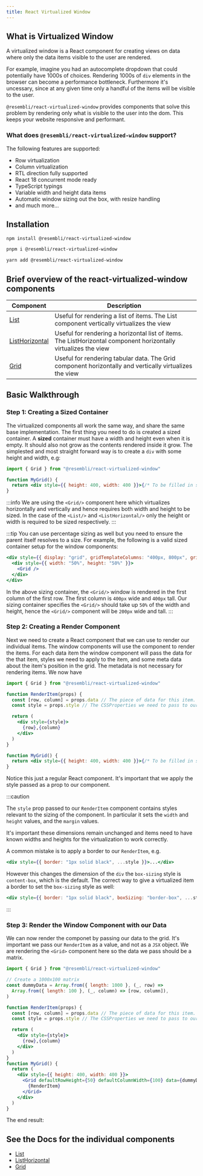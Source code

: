 ```yaml
---
title: React Virtualized Window
---
```


## What is Virtualized Window

A virtualized window is a React component for creating views on data where only the data items visible to the user are rendered.

For example, imagine you had an autocomplete dropdown that could potentially have 1000s of choices. Rendering 1000s of `div`
elements in the browser can become a performance bottleneck. Furthermore it's uncessary, since at any given time only a handful of the
items will be visible to the user.

`@resembli/react-virtualized-window` provides components that solve this problem by rendering only what is visible to the user into the dom.
This keeps your website responsive and performant.

### What does `@resembli/react-virtualized-window` support?

The following features are supported:

- Row virtualization
- Column virtualization
- RTL direction fully supported
- React 18 concurrent mode ready
- TypeScript typings
- Variable width and height data items
- Automatic window sizing out the box, with resize handling
- and much more...

## Installation


<Tabs>
<TabItem value="npm" label="npm">

```bash
npm install @resembli/react-virtualized-window
```

</TabItem>
<TabItem value="pnpm" label="pnpm">

```bash
pnpm i @resembli/react-virtualized-window
```

</TabItem>
<TabItem value="yarn" label="yarn">

```bash
yarn add @resembli/react-virtualized-window
```

</TabItem>
</Tabs>

## Brief overview of the react-virtualized-window components

| Component                                                        | Description                                                                                                     |
| ---------------------------------------------------------------- | --------------------------------------------------------------------------------------------------------------- |
| [List](/docs/react-virtualized-window/list)                      | Useful for rendering a list of items. The List component vertically virtualizes the view                        |
| [ListHorizontal](/docs/react-virtualized-window/list-horizontal) | Useful for rendering a horizontal list of items. The ListHorizontal component horizontally virtualizes the view |
| [Grid](/docs/react-virtualized-window/grid)                      | Useful for rendering tabular data. The Grid component horizontally and vertically virtualizes the view          |

## Basic Walkthrough

### Step 1: Creating a Sized Container

The virtualized components all work the same way, and share the same base implementation. The first thing you need to do is created a sized container.
A **sized** container must have a width and height even when it is empty. It should also not grow as the contents rendered inside it grow. The simplested
and most straight forward way is to create a `div` with some height and width, e.g:

```jsx
import { Grid } from "@resembli/react-virtualized-window"

function MyGrid() {
  return <div style={{ height: 400, width: 400 }}>{/* To be filled in soon */}</div>
}
```

:::info
We are using the `<Grid/>` component here which virtualizes horizontally and vertically and hence requires both width and height to be sized.
In the case of the `<List/>` and `<ListHorizontal/>` only the height or width is required to be sized respectively.
:::

:::tip
You can use percentage sizing as well but you need to ensure the parent itself resolves to a size. For example, the following is a valid
sized container setup for the window components:

```jsx
<div style={{ display: "grid", gridTemplateColumns: "400px, 800px", gridTemplateRows: 400 }}>
  <div style={{ width: "50%", height: "50%" }}>
    <Grid />
  </div>
</div>
```

In the above sizing container, the `<Grid/>` window is rendered in the first column of the first row. The first column is `400px` wide and `400px`
tall. Our sizing container specifies the `<Grid/>` should take up `50%` of the width and height, hence the `<Grid/>` component will be `200px` wide
and tall.
:::

### Step 2: Creating a Render Component

Next we need to create a React component that we can use to render our individual items. The window components will use the component to render
the items. For each data item the window component will pass the data for the that item, styles we need to apply to the item, and some meta data
about the item's position in the grid. The metadata is not necessary for rendering items. We now have

```jsx
import { Grid } from "@resembli/react-virtualized-window"

function RenderItem(props) {
  const [row, column] = props.data // The piece of data for this item.
  const style = props.style // The CSSProperties we need to pass to our item

  return (
    <div style={style}>
      {row},{column}
    </div>
  )
}

function MyGrid() {
  return <div style={{ height: 400, width: 400 }}>{/* To be filled in soon */}</div>
}
```

Notice this just a regular React component. It's important that we apply the style passed as a prop to our component.

:::caution

The `style` prop passed to our `RenderItem` component contains styles relevant to the sizing of the component. In particular
it sets the `width` and `height` values, and the `margin` values.

It's important these dimensions remain unchanged and items need to have known widths and heights for the virtualization to work
correctly.

A common mistake is to apply a border to our `RenderItem`, e.g.

```jsx
<div style={{ border: "1px solid black", ...style }}>...</div>
```

However this changes the dimension of the `div` the `box-sizing` style is `content-box`, which is the default. The correct way to
give a virtualized item a border to set the `box-sizing` style as well:

```jsx
<div style={{ border: "1px solid black", boxSizing: "border-box", ...style }}>...</div>
```

:::

### Step 3: Render the Window Component with our Data

We can now render the componet by passing our data to the grid. It's important we pass our `RenderItem` as a value, and not as a `JSX` object.
We are rendering the `<Grid>` component here so the data we pass should be a matrix.

```jsx
import { Grid } from "@resembli/react-virtualized-window"

// Create a 1000x100 matrix
const dummyData = Array.from({ length: 1000 }, (_, row) =>
  Array.from({ length: 100 }, (_, column) => [row, column]),
)

function RenderItem(props) {
  const [row, column] = props.data // The piece of data for this item.
  const style = props.style // The CSSProperties we need to pass to our item

  return (
    <div style={style}>
      {row},{column}
    </div>
  )
}
function MyGrid() {
  return (
    <div style={{ height: 400, width: 400 }}>
      <Grid defaultRowHeight={50} defaultColumnWidth={100} data={dummyData}>
        {RenderItem}
      </Grid>
    </div>
  )
}
```

The end result:


<MyGrid />

## See the Docs for the individual components

- [List](./list)
- [ListHorizontal](./list-horizontal)
- [Grid](./grid)
